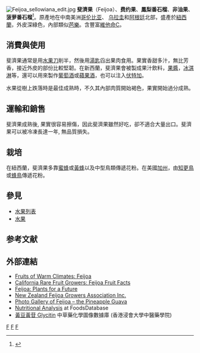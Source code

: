 {{Speciesbox
| genus = Acca
| species = sellowiana
| image = Acca sellowiana Fruit MHNT Fronton.jpg
| image_caption = 斐濟果
| authority = [[O._Berg|O. Berg]]
| synonyms = ''Feijoa sellowiana''
}}
[[File:Feijoa_sellowiana_edit.jpg|thumb]]
'''斐濟果'''（Feijoa）、'''费约果'''、'''鳳梨番石榴'''、'''非油果'''、'''菠萝番石榴'''<ref>{{cite web |url=http://www.sohu.com/a/19470238_126525 |title=这些变态水果你吃过十种就是大牛！ |date=2015-06-19 |website=[[搜狐|搜狐]] |publisher= |access-date=2017-06-03 |archive-date=2019-08-25 |archive-url=https://web.archive.org/web/20190825153101/http://www.sohu.com/a/19470238_126525 |dead-url=no }}</ref>。原產地在中南美洲[[哥伦比亚|哥伦比亚]]、 [[乌拉圭|乌拉圭]]和[[阿根廷|阿根廷]]北部，盛產於[[紐西蘭|紐西蘭]]，外皮深綠色，內部類似[[芭樂|芭樂]]。含豐富[[維他命C|維他命C]]。

== 消費與使用 ==
斐濟果通常是用[[水果刀|水果刀]]削半，然後用[[湯匙|湯匙]]舀出果肉食用。果實香甜多汁，無比芳香，接近外皮的部份比較堅韌。在新西蘭，斐濟果會被製成果汁飲料，[[果醬|果醬]]，[[冰淇淋|冰淇淋]]等，還可以用來製作[[葡萄酒|葡萄酒]]或[[蘋果酒|蘋果酒]]，也可以注入[[伏特加|伏特加]]。

水果從樹上跌落時是最佳成熟時，不久其內部肉質開始褐色，果實開始過分成熟。

== 運輸和銷售 ==
斐濟果成熟後, 果實很容易擦傷，因此斐濟果雖然好吃，卻不適合大量出口。斐濟果可以被冷凍長達一年, 無品質損失。

== 栽培 ==
在紐西蘭，斐濟果多靠[[蜜蜂|蜜蜂]]或[[黃蜂|黃蜂]]以及中型鳥類傳遞花粉。在美國[[加州|加州]]，由[[知更鳥|知更鳥]]或[[蜂鳥|蜂鳥]]傳遞花粉。

== 參見 ==
* [[水果列表|水果列表]]
* [[水果|水果]]

== 参考文献 ==
{{reflist}}
== 外部連結 ==
{{commons|Acca sellowiana}}
* [http://www.hort.purdue.edu/newcrop/morton/feijoa.html Fruits of Warm Climates: Feijoa] {{Wayback|url=http://www.hort.purdue.edu/newcrop/morton/feijoa.html |date=20210309184418 }}
* [http://www.crfg.org/pubs/ff/feijoa.html California Rare Fruit Growers: Feijoa Fruit Facts] {{Wayback|url=http://www.crfg.org/pubs/ff/feijoa.html |date=20151102064922 }}
* [http://www.pfaf.org/database/plants.php?Acca+sellowiana Feijoa: Plants for a Future] {{Wayback|url=http://www.pfaf.org/database/plants.php?Acca+sellowiana |date=20160304112530 }}
* [http://www.feijoa.org.nz/ New Zealand Feijoa Growers Association Inc.] {{Wayback|url=http://www.feijoa.org.nz/ |date=20170501181319 }}
* [https://web.archive.org/web/20121007001858/http://outdoors.webshots.com/album/550121701nXIkak Photo Gallery of Feijoa – the Pineapple Guava]
* [http://208.109.95.8/LinkedLabel.aspx?FoodId=29374 Nutritional Analysis]{{dead link|date=2018年3月 |bot=InternetArchiveBot |fix-attempted=yes }} at FoodsDatabase
* [http://libproject.hkbu.edu.hk/was40/detail?channelid=22253&lang=cht&searchword=code=P00462 黃豆黃苷 Glycitin] {{Wayback|url=http://libproject.hkbu.edu.hk/was40/detail?channelid=22253&lang=cht&searchword=code=P00462 |date=20150521024112 }} 中草藥化學圖像數據庫 (香港浸會大學中醫藥學院) {{zh}}{{en}}
{{Taxonbar}}

[[Category:桃金孃科|F]]
[[Category:水果|F]]
[[Category:南美洲植物|F]]
